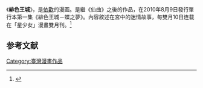 {{擴充|time=2015-02-27T15:12:06+00:00}}
《'''緋色王城'''》，是[[依歡|依歡]]的漫画。是繼《仙曲》之後的作品，在2010年8月9日發行單行本第一集《緋色王城－蝶之夢》。內容敘述在宮中的迷情故事，每雙月10日连载在「星少女」漫畫雙月刊。<ref>{{Cite news|url=http://gnn.gamer.com.tw/6/45996.html|title=依歡最新作《緋色王城》週一將推出單行本 首刷加製 PP 書衣|language=zh-tw|publisher=巴哈姆特|author=阿Lu |date=2010-08-05|accessdate=2015-02-28}}</ref>
== 参考文献 ==
{{Reflist}}

[[Category:臺灣漫畫作品|Category:臺灣漫畫作品]]